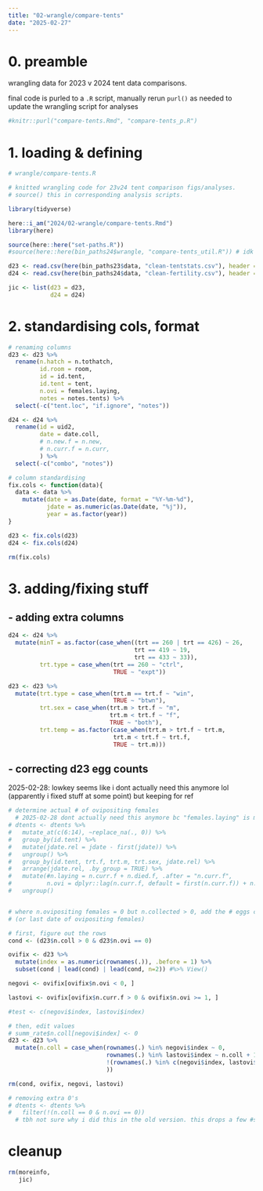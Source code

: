 ```yaml
---
title: "02-wrangle/compare-tents"
date: "2025-02-27"
---
```


# 0. preamble

wrangling data for 2023 v 2024 tent data comparisons. 

final code is purled to a `.R` script, manually rerun `purl()` as needed to update the wrangling script for analyses

```r
#knitr::purl("compare-tents.Rmd", "compare-tents_p.R")
```


# 1. loading & defining

```r
# wrangle/compare-tents.R

# knitted wrangling code for 23v24 tent comparison figs/analyses.
# source() this in corresponding analysis scripts.
```

```r
library(tidyverse)

here::i_am("2024/02-wrangle/compare-tents.Rmd")
library(here)

source(here::here("set-paths.R"))
#source(here::here(bin_paths24$wrangle, "compare-tents_util.R")) # idk if need this yet
```

```r
d23 <- read.csv(here(bin_paths23$data, "clean-tentstats.csv"), header = TRUE) %>% mutate(year = 2023)
d24 <- read.csv(here(bin_paths24$data, "clean-fertility.csv"), header = TRUE) %>% mutate(year = 2024)

jic <- list(d23 = d23,
            d24 = d24)
```

# 2. standardising cols, format

```r
# renaming columns
d23 <- d23 %>%
  rename(n.hatch = n.tothatch,
         id.room = room,
         id = id.tent,
         id.tent = tent,
         n.ovi = females.laying,
         notes = notes.tents) %>%
  select(-c("tent.loc", "if.ignore", "notes"))

d24 <- d24 %>%
  rename(id = uid2,
         date = date.coll,
         # n.new.f = n.new,
         # n.curr.f = n.curr,
         ) %>%
  select(-c("combo", "notes"))
```

```r
# column standardising
fix.cols <- function(data){
  data <- data %>%
    mutate(date = as.Date(date, format = "%Y-%m-%d"),
           jdate = as.numeric(as.Date(date, "%j")),
           year = as.factor(year))
}

d23 <- fix.cols(d23)
d24 <- fix.cols(d24)

rm(fix.cols)
```


# 3. adding/fixing stuff

## - adding extra columns

```r
d24 <- d24 %>%
  mutate(minT = as.factor(case_when((trt == 260 | trt == 426) ~ 26,
                                    trt == 419 ~ 19,
                                    trt == 433 ~ 33)),
         trt.type = case_when(trt == 260 ~ "ctrl",
                              TRUE ~ "expt"))

d23 <- d23 %>%
  mutate(trt.type = case_when(trt.m == trt.f ~ "win",
                              TRUE ~ "btwn"),
         trt.sex = case_when(trt.m > trt.f ~ "m",
                             trt.m < trt.f ~ "f",
                             TRUE ~ "both"),
         trt.temp = as.factor(case_when(trt.m > trt.f ~ trt.m,
                              trt.m < trt.f ~ trt.f,
                              TRUE ~ trt.m)))
```


## - correcting d23 egg counts

2025-02-28: lowkey seems like i dont actually need this anymore lol (apparently i fixed stuff at some point) but keeping for ref

```r
# determine actual # of ovipositing females
  # 2025-02-28 dont actually need this anymore bc "females.laying" is manually calculated in the gsheet!
# dtents <- dtents %>%
#   mutate_at(c(6:14), ~replace_na(., 0)) %>% 
#   group_by(id.tent) %>%
#   mutate(jdate.rel = jdate - first(jdate)) %>%
#   ungroup() %>%
#   group_by(id.tent, trt.f, trt.m, trt.sex, jdate.rel) %>%
#   arrange(jdate.rel, .by_group = TRUE) %>%
#   mutate(#n.laying = n.curr.f + n.died.f, .after = "n.curr.f",
#          n.ovi = dplyr::lag(n.curr.f, default = first(n.curr.f)) + n.died.f, .after = "n.curr.f") %>%
#   ungroup()


# where n.ovipositing females = 0 but n.collected > 0, add the # eggs collected to the day before
# (or last date of ovipositing females)

# first, figure out the rows
cond <- (d23$n.coll > 0 & d23$n.ovi == 0)

ovifix <- d23 %>%
  mutate(index = as.numeric(rownames(.)), .before = 1) %>%
  subset(cond | lead(cond) | lead(cond, n=2)) #%>% View() 

negovi <- ovifix[ovifix$n.ovi < 0, ]

lastovi <- ovifix[ovifix$n.curr.f > 0 & ovifix$n.ovi >= 1, ]

#test <- c(negovi$index, lastovi$index)

# then, edit values
# summ_rate$n.coll[negovi$index] <- 0
d23 <- d23 %>% 
  mutate(n.coll = case_when(rownames(.) %in% negovi$index ~ 0,
                            rownames(.) %in% lastovi$index ~ n.coll + 1,
                            !(rownames(.) %in% c(negovi$index, lastovi$index)) ~ as.numeric(n.coll)
                            ))

rm(cond, ovifix, negovi, lastovi)

# removing extra 0's
# dtents <- dtents %>%
#   filter(!(n.coll == 0 & n.ovi == 0))
  # tbh not sure why i did this in the old version. this drops a few #s here and there
```

# cleanup

```r
rm(moreinfo, 
   jic)
```

